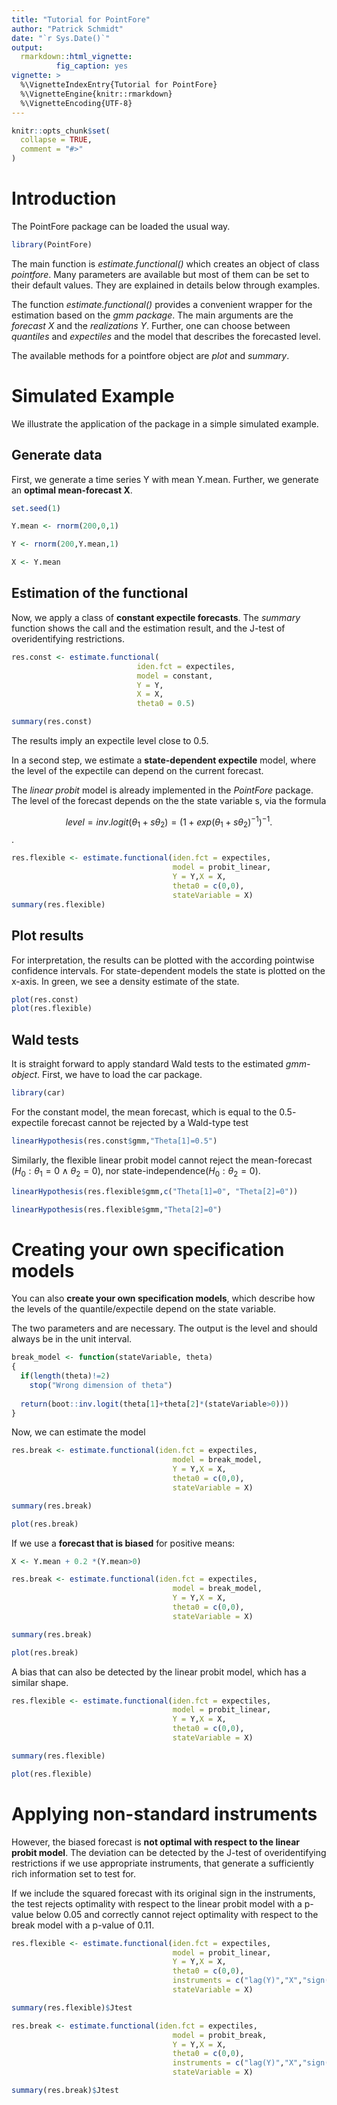 ```yaml
---
title: "Tutorial for PointFore"
author: "Patrick Schmidt"
date: "`r Sys.Date()`"
output: 
  rmarkdown::html_vignette:
          fig_caption: yes
vignette: >
  %\VignetteIndexEntry{Tutorial for PointFore}
  %\VignetteEngine{knitr::rmarkdown}
  %\VignetteEncoding{UTF-8}
---
```


```r
knitr::opts_chunk$set(
  collapse = TRUE,
  comment = "#>"
)
```


# Introduction

The PointFore package can be loaded the usual way.

```r
library(PointFore)
```

The main function is *estimate.functional()* which creates an object of class *pointfore*. Many parameters are available but most of them can be set to their default values. They are explained in details below through examples.

The function *estimate.functional()* provides a convenient wrapper for the estimation based on the *gmm package*. The main arguments are the *forecast X* and the *realizations Y*. Further, one can choose between *quantiles* and *expectiles* and the model that describes the forecasted level.

The available methods for a pointfore object are *plot* and *summary*.


# Simulated Example

We illustrate the application of the package in a simple simulated example.

## Generate data

First, we generate a time series Y with mean Y.mean. Further, we generate an **optimal mean-forecast X**.

```r
set.seed(1)

Y.mean <- rnorm(200,0,1)

Y <- rnorm(200,Y.mean,1)

X <- Y.mean
```

## Estimation of the functional

Now, we apply a class of **constant expectile forecasts**. The *summary* function shows the call and the estimation result, and the J-test of overidentifying restrictions.

```r
res.const <- estimate.functional(
                            iden.fct = expectiles,
                            model = constant,
                            Y = Y,
                            X = X,
                            theta0 = 0.5)

summary(res.const)
```

The results imply an expectile level close to 0.5. 



In a second step, we estimate a **state-dependent expectile** model, where the level of the expectile can depend on the current forecast.

The *linear probit* model is already implemented in the *PointFore* package. The level of the forecast depends on the the state variable s, via the formula

$$ level = inv.logit(\theta_1 + s \theta_2)= (1+exp(\theta_1 + s \theta_2)^{-1})^{-1}. $$.

```r
res.flexible <- estimate.functional(iden.fct = expectiles,
                                    model = probit_linear,
                                    Y = Y,X = X,
                                    theta0 = c(0,0),
                                    stateVariable = X)
summary(res.flexible)
```


## Plot results

For interpretation, the results can be plotted with the according pointwise confidence intervals. For state-dependent models the state is plotted on the x-axis. In green, we see a density estimate of the state.

```r
plot(res.const)
plot(res.flexible)
```


## Wald tests

It is straight forward to apply standard Wald tests to the estimated *gmm-object*. First, we have to load the car package.

```r
library(car)
```

For the constant model, the mean forecast, which is equal to the $0.5$-expectile forecast cannot be rejected by a Wald-type test

```r
linearHypothesis(res.const$gmm,"Theta[1]=0.5")
```


Similarly, the flexible linear probit model cannot reject the mean-forecast ($H_0: \theta_1=0 \wedge \theta_2 =0$), nor state-independence($H_0: \theta_2 =0$).

```r
linearHypothesis(res.flexible$gmm,c("Theta[1]=0", "Theta[2]=0"))

linearHypothesis(res.flexible$gmm,"Theta[2]=0")
```




# Creating your own specification models

You can also **create your own specification models**, which describe how the levels of the quantile/expectile depend on the state variable.

The two parameters \code{stateVariable} and \code{theta} are necessary. The output is the level and should always be in the unit interval.

```r
break_model <- function(stateVariable, theta)
{
  if(length(theta)!=2)
    stop("Wrong dimension of theta")
  
  return(boot::inv.logit(theta[1]+theta[2]*(stateVariable>0)))
}
```

Now, we can estimate the model

```r
res.break <- estimate.functional(iden.fct = expectiles,
                                    model = break_model,
                                    Y = Y,X = X,
                                    theta0 = c(0,0),
                                    stateVariable = X)

summary(res.break)

plot(res.break)
```


If we use a **forecast that is biased** for positive means:

```r
X <- Y.mean + 0.2 *(Y.mean>0)

res.break <- estimate.functional(iden.fct = expectiles,
                                    model = break_model,
                                    Y = Y,X = X,
                                    theta0 = c(0,0),
                                    stateVariable = X)

summary(res.break)

plot(res.break)
```

A bias that can also be detected by the linear probit model, which has a similar shape.

```r
res.flexible <- estimate.functional(iden.fct = expectiles,
                                    model = probit_linear,
                                    Y = Y,X = X,
                                    theta0 = c(0,0),
                                    stateVariable = X)

summary(res.flexible)

plot(res.flexible)
```


# Applying non-standard instruments

However, the biased forecast is **not optimal with respect to the linear probit model**. The deviation can be detected by the J-test of overidentifying restrictions if we use appropriate instruments, that generate a sufficiently rich information set to test for.

If we include the squared forecast with its original sign in the instruments, the test rejects optimality with respect to the linear probit model with a p-value below 0.05 and correctly cannot reject optimality with respect to the break model with a p-value of 0.11.


```r
res.flexible <- estimate.functional(iden.fct = expectiles,
                                    model = probit_linear,
                                    Y = Y,X = X,
                                    theta0 = c(0,0),
                                    instruments = c("lag(Y)","X","sign(X)*X^2"),
                                    stateVariable = X)

summary(res.flexible)$Jtest

res.break <- estimate.functional(iden.fct = expectiles,
                                    model = probit_break,
                                    Y = Y,X = X,
                                    theta0 = c(0,0),
                                    instruments = c("lag(Y)","X","sign(X)*X^2"),
                                    stateVariable = X)

summary(res.break)$Jtest
```
